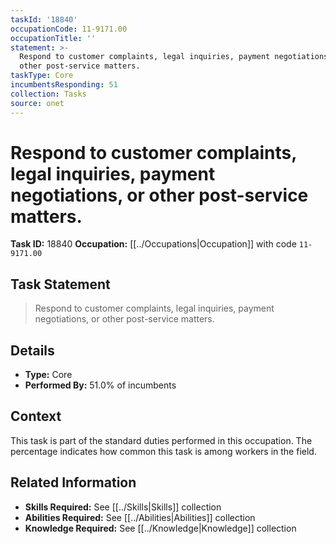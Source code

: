 ```yaml
---
taskId: '18840'
occupationCode: 11-9171.00
occupationTitle: ''
statement: >-
  Respond to customer complaints, legal inquiries, payment negotiations, or
  other post-service matters.
taskType: Core
incumbentsResponding: 51
collection: Tasks
source: onet
---
```

# Respond to customer complaints, legal inquiries, payment negotiations, or other post-service matters.

**Task ID:** 18840
**Occupation:** [[../Occupations|Occupation]] with code `11-9171.00`

## Task Statement

> Respond to customer complaints, legal inquiries, payment negotiations, or other post-service matters.

## Details

- **Type:** Core
- **Performed By:** 51.0% of incumbents

## Context

This task is part of the standard duties performed in this occupation. The percentage indicates how common this task is among workers in the field.

## Related Information

- **Skills Required:** See [[../Skills|Skills]] collection
- **Abilities Required:** See [[../Abilities|Abilities]] collection
- **Knowledge Required:** See [[../Knowledge|Knowledge]] collection
